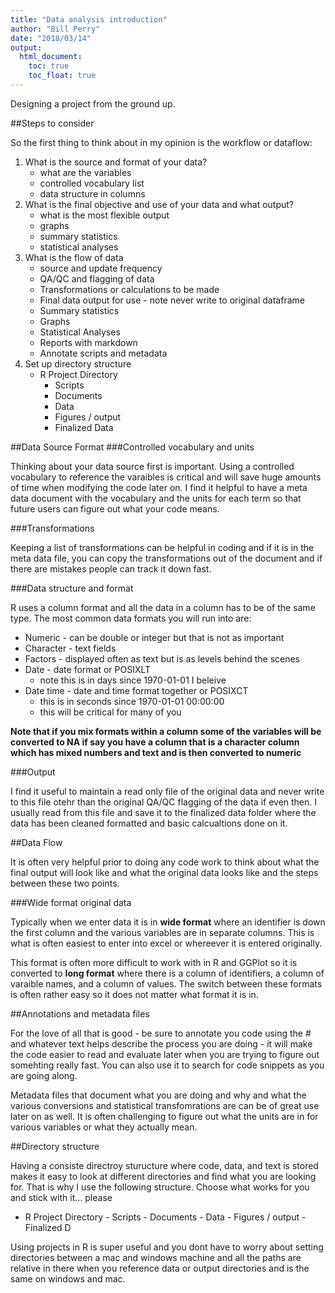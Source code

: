 ```yaml
---
title: "Data analysis introduction"
author: "Bill Perry"
date: "2018/03/14"
output:
  html_document:
    toc: true
    toc_float: true
---
```


Designing a project from the ground up.      

##Steps to consider    

So the first thing to think about in my opinion is the workflow or dataflow:   

  1. What is the source and format of your data? 
      + what are the variables
      + controlled vocabulary list
      + data structure in columns
  2. What is the final objective and use of your data and what output?     
      + what is the most flexible output     
      + graphs     
      + summary statistics     
      + statistical analyses      
  3. What is the flow of data      
      + source and update frequency     
      + QA/QC and flagging of data     
      + Transformations or calculations to be made     
      + Final data output for use - note never write to original dataframe     
      + Summary statistics     
      + Graphs     
      + Statistical Analyses     
      + Reports with markdown     
      + Annotate scripts and metadata     
  4. Set up directory structure 
      + R Project Directory
        - Scripts
        - Documents
        - Data
        - Figures / output
        - Finalized Data
      
##Data Source Format
###Controlled vocabulary and units   

Thinking about your data source first is important. Using a controlled vocabulary to reference the varaibles is critical and will save huge amounts of time when modifying the code later on. I find it helpful to have a meta data document with the vocabulary and the units for each term so that future users can figure out what your code means. 

###Transformations    

Keeping a list of transformations can be helpful in coding and if it is in the meta data file, you can copy the transformations out of the document and if there are mistakes people can track it down fast. 

###Data structure and format

R uses a column format and all the data in a column has to be of the same type. The most common data formats you will run into are:        

  + Numeric - can be double or integer but that is not as important
  + Character - text fields
  + Factors - displayed often as text but is as levels behind the scenes
  + Date - date format or POSIXLT
      - note this is in days since 1970-01-01 I beleive
  + Date time - date and time format together or POSIXCT 
      - this is in seconds since 1970-01-01 00:00:00
      - this will be critical for many of you
      
      
  **Note that if you mix formats within a column some of the variables will be converted to NA if say you have a column that is a character column which has mixed numbers and text and is then converted to numeric**     
  
  
###Output     

I find it useful to maintain a read only file of the original data and never write to this file otehr than the original QA/QC flagging of the data if even then. I usually read from this file and save it to the finalized data folder where the data has been cleaned formatted and basic calcualtions done on it.

##Data Flow    

It is often very helpful prior to doing any code work to think about what the final output will look like and what the original data looks like and the steps between these two points. 

###Wide format original data    

Typically when we enter data it is in **wide format** where an identifier is down the first column and the various variables are in separate columns. This is what is often easiest to enter into excel or whereever it is entered originally. 

This format is often more difficult to work with in R and GGPlot so it is converted to **long format** where there is a column of identifiers, a column of varaible names, and a column of values. The switch between these formats is often rather easy so it does not matter what format it is in.

##Annotations and metadata files    

For the love of all that is good - be sure to annotate you code using the # and whatever text helps describe the process you are doing - it will make the code easier to read and evaluate later when you are trying to figure out somehting really fast. You can also use it to search for code snippets as you are going along.

Metadata files that document what you are doing and why and what the various conversions and statistical transfomrations are can be of great use later on as well. It is often challenging to figure out what the units are in for various variables or what they actually mean.

##Directory structure    

Having a consiste directroy sturucture where code, data, and text is stored makes it easy to look at different directories and find what you are looking for. That is why I use the following structure. Choose what works for you and stick with it... please   

 + R Project Directory
        - Scripts
        - Documents
        - Data
        - Figures / output
        - Finalized D    
        
        
Using projects in R is super useful and you dont have to worry about setting directories between a mac and windows machine and all the paths are relative in there when you reference data or output directories and is the same on windows and mac.


